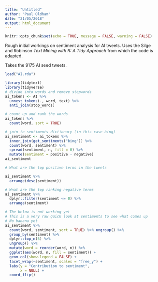 ```yaml
---
title: "Untitled"
author: "Paul Oldham"
date: "21/05/2018"
output: html_document
---
```


```r
knitr::opts_chunk$set(echo = TRUE, message = FALSE, warning = FALSE)
```

Rough initial workings on sentiment analysis for AI tweets. Uses the Silge and Robinson *Text Mining with R: A Tidy Approach* from which the code is adapted. 

Takes the 9175 AI seed tweets.

```r
load("AI.rda")
```


```r
library(tidytext)
library(tidyverse)
# divide into words and remove stopwords
ai_tokens <- AI %>%
  unnest_tokens(., word, text) %>% 
  anti_join(stop_words)

# count up and rank the words
ai_tokens %>% 
  count(word, sort = TRUE)
```

```r
# join to sentiments dictionary (in this case bing)
ai_sentiment <- ai_tokens %>%
  inner_join(get_sentiments("bing")) %>%
  count(word, sentiment) %>%
  spread(sentiment, n, fill = 0) %>%
  mutate(sentiment = positive - negative)
ai_sentiment
```

```r
# What are the top positive terms in the tweets

ai_sentiment %>% 
  arrange(desc(sentiment))
```


```r
# Wnat are the top ranking negative terms
ai_sentiment %>% 
  dplyr::filter(sentiment <= 0) %>%
  arrange(sentiment)
```



```r
# The below is not working yet
# This is a very raw quick look at sentiments to see what comes up
# No banana yet
ai_sentiment %>% 
  count(word, sentiment, sort = TRUE) %>% ungroup() %>% 
  group_by(sentiment) %>%
  dplyr::top_n(5) %>%
  ungroup() %>% 
  mutate(word = reorder(word, n)) %>%
  ggplot(aes(word, n, fill = sentiment)) +
  geom_col(show.legend = FALSE) +
  facet_wrap(~sentiment, scales = "free_y") +
  labs(y = "Contribution to sentiment",
       x = NULL) +
  coord_flip()
```
